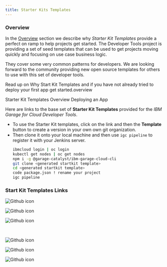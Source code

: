 ```yaml
---
title: Starter Kits Templates
---
```


### Overview

In the [Overview](/starterkits/overview) section we describe why _Starter Kit Templates_ provide a
perfect on ramp to help projects get started. The Developer Tools project is providing a set of seed
templates that can be used to get projects moving quickly and focusing on use case business logic.

They cover some very common patterns for developers.
We are looking forward to the community providing new open source templates for others to use with this set of developer tools.

Read up on Why Start Kit Templates and if you have not already tried to deploy your first app get started.overview

<AnchorLinks>
  <AnchorLink to="../../starterkits/overview">Starter Kit Templates Overview</AnchorLink>
  <AnchorLink to="../../getting-started/deploy-app">Deploying an App</AnchorLink>
</AnchorLinks>

Here are links to the base set of **Starter Kit Templates** provided for the _IBM Garage for Cloud Developer Tools_.

- To use the Starter Kit templates, click on the link and then the **Template** button to create a version in your own
own git organization.
- Then clone it onto your local machine and then use `igc pipeline` to register it with your Jenkins server.
    ```bash
    ibmcloud login | oc login
    kubectl get nodes | oc get nodes
    npm i -g @garage-catalyst/ibm-garage-cloud-cli
    git clone <generated startkit template>
    cd <generated startkit template>
    code package.json ! rename your project
    igc pipeline
    ```

### Start Kit Templates Links

<Row>
<Column colLg={4} colMd={4} noGutterMdLeft>
  <ResourceCard
    title="React UI Patterns"
    subTitle="Carbon based UI to help with common patterns using React framework"
    actionIcon="launch"
    color="dark"
    href="https://github.com/ibm-garage-cloud/template-node-react"
  >

![Github icon](/images/github-icon.png)

  </ResourceCard>
</Column>
<Column colLg={4} colMd={4} noGutterMdLeft>
<ResourceCard
     title="Angular UI Patterns"
     subTitle="Carbon based UI to help with common patterns using Angular framework"
     actionIcon="launch"
     color="dark"
     href="https://github.com/ibm-garage-cloud/template-node-angular"
   >

![Github icon](/images/github-icon.png)

</ResourceCard>
</Column>
<Column colLg={4} colMd={4} noGutterMdLeft>
  <ResourceCard
    title="Typescript Microservice"
    subTitle="Node.js TypeScript GraphQL Backend for Frontend"
    actionIcon="launch"
    color="dark"
    href="https://github.com/ibm-garage-cloud/template-node-typescript"
  >

![Github icon](/images/github-icon.png)

  </ResourceCard>

</Column>
</Row>

<br/>

<Row>
<Column colLg={4} colMd={4} noGutterMdLeft>
  <ResourceCard
    title="Typescript GraphQL"
    subTitle="Node.js TypeScript GraphQL Backend for Frontend"
    actionIcon="launch"
    color="dark"
    href="https://github.com/ibm-garage-cloud/template-graphql-typescript"
  >

![Github icon](/images/github-icon.png)

</ResourceCard>
</Column>
<Column colLg={4} colMd={4} noGutterMdLeft>
  <ResourceCard
    title="Spring Boot Microservice"
    subTitle="Spring Boot Java Microservice"
    actionIcon="launch"
    color="dark"
    href="https://github.com/ibm-garage-cloud/template-java-spring"
  >

![Github icon](/images/github-icon.png)

</ResourceCard>
</Column>
<Column colLg={4} colMd={4} noGutterMdLeft>
  <ResourceCard
    title="Python AI Microservice"
    subTitle="Machine Learning Microservice with TensorFlow"
    actionIcon="launch"
    color="light"
    disabled
    href="https://github.com/ibm-garage-cloud/template-python-tensorflow"
  >

![Github icon](/images/github-icon.png)

</ResourceCard>
</Column>
</Row>

